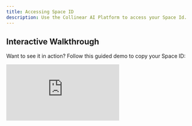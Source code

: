 ```yaml
---
title: Accessing Space ID
description: Use the Collinear AI Platform to access your Space Id.
---
```


## Interactive Walkthrough

Want to see it in action? Follow this guided demo to copy your Space ID:

<div style={{position: 'relative', paddingBottom: 'calc(56.67989417989418% + 41px)', height: 0, width: '100%'}}>
    <iframe
        src="https://demo.arcade.software/8hCPPgU662lalK2nUaBJ?embed&embed_mobile=tab&embed_desktop=inline&show_copy_link=true"
        title="Collinear AI"
        frameBorder="0"
        loading="lazy"
        allowFullScreen
        allow="clipboard-write"
        style={{position: 'absolute', top: 0, left: 0, width: '100%', height: '100%', colorScheme: 'light'}}
    />
</div>